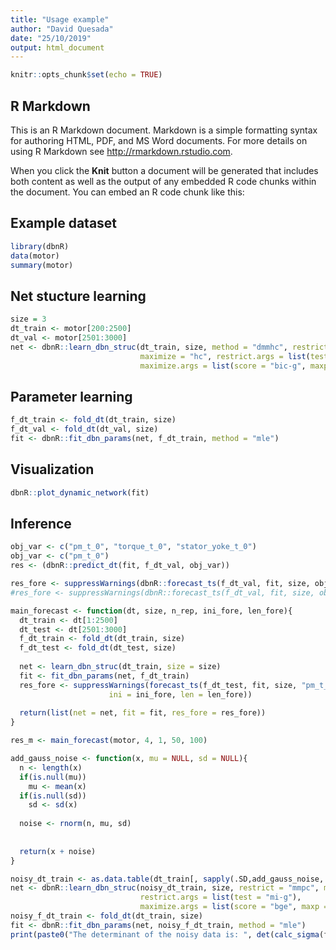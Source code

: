```yaml
---
title: "Usage example"
author: "David Quesada"
date: "25/10/2019"
output: html_document
---
```


```r
knitr::opts_chunk$set(echo = TRUE)
```

## R Markdown

This is an R Markdown document. Markdown is a simple formatting syntax for authoring HTML, PDF, and MS Word documents. For more details on using R Markdown see <http://rmarkdown.rstudio.com>.

When you click the **Knit** button a document will be generated that includes both content as well as the output of any embedded R code chunks within the document. You can embed an R code chunk like this:

## Example dataset

```r
library(dbnR)
data(motor)
summary(motor)
```

## Net stucture learning

```r
size = 3
dt_train <- motor[200:2500]
dt_val <- motor[2501:3000]
net <- dbnR::learn_dbn_struc(dt_train, size, method = "dmmhc", restrict = "mmpc",
                             maximize = "hc", restrict.args = list(test = "mi-g"),
                             maximize.args = list(score = "bic-g", maxp = 8))
```

## Parameter learning

```r
f_dt_train <- fold_dt(dt_train, size)
f_dt_val <- fold_dt(dt_val, size)
fit <- dbnR::fit_dbn_params(net, f_dt_train, method = "mle")
```

## Visualization

```r
dbnR::plot_dynamic_network(fit)
```

## Inference

```r
obj_var <- c("pm_t_0", "torque_t_0", "stator_yoke_t_0")
obj_var <- c("pm_t_0")
res <- (dbnR::predict_dt(fit, f_dt_val, obj_var))
```

```r
res_fore <- suppressWarnings(dbnR::forecast_ts(f_dt_val, fit, size, obj_var, ini = 10, prov_ev = c("torque_t_0")))
#res_fore <- suppressWarnings(dbnR::forecast_ts(f_dt_val, fit, size, obj_var, ini = 10, prov_ev = c("torque_t_0"),mode = "approx"))
```
```r
main_forecast <- function(dt, size, n_rep, ini_fore, len_fore){
  dt_train <- dt[1:2500]
  dt_test <- dt[2501:3000]
  f_dt_train <- fold_dt(dt_train, size)
  f_dt_test <- fold_dt(dt_test, size)
  
  net <- learn_dbn_struc(dt_train, size = size)
  fit <- fit_dbn_params(net, f_dt_train)
  res_fore <- suppressWarnings(forecast_ts(f_dt_test, fit, size, "pm_t_0", rep = n_rep,
                      ini = ini_fore, len = len_fore))
  
  return(list(net = net, fit = fit, res_fore = res_fore))
}

res_m <- main_forecast(motor, 4, 1, 50, 100)

```

```r
add_gauss_noise <- function(x, mu = NULL, sd = NULL){
  n <- length(x)
  if(is.null(mu))
    mu <- mean(x)
  if(is.null(sd))
    sd <- sd(x)
  
  noise <- rnorm(n, mu, sd)
  
  
  return(x + noise)
}

noisy_dt_train <- as.data.table(dt_train[, sapply(.SD,add_gauss_noise, mu= 0, sd = 2)])
net <- dbnR::learn_dbn_struc(noisy_dt_train, size, restrict = "mmpc", maximize = "hc",
                             restrict.args = list(test = "mi-g"),
                             maximize.args = list(score = "bge", maxp = 8))
noisy_f_dt_train <- fold_dt(dt_train, size)
fit <- dbnR::fit_dbn_params(net, noisy_f_dt_train, method = "mle")
print(paste0("The determinant of the noisy data is: ", det(calc_sigma(fit))))
```
